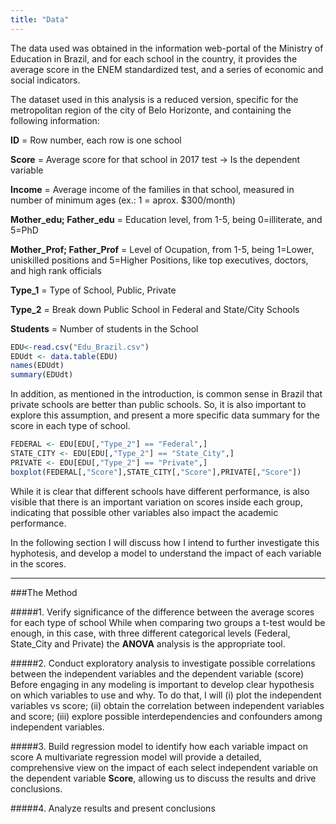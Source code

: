 ---
title: "Data"
---
The data used was obtained in the information web-portal of the Ministry of Education in Brazil, and for each school in the country, it provides the average score in the ENEM standardized test, and a series of economic and social indicators. 

The dataset used in this analysis is a reduced version, specific for the metropolitan region of the city of Belo Horizonte, and containing the following information:


**ID** = Row number, each row is one school

**Score** = Average score for that school in 2017 test -> Is the dependent variable

**Income** = Average income of the families in that school, measured in number of minimum ages (ex.: 1 = aprox. $300/month)

**Mother_edu; Father_edu** = Education level, from 1-5, being 0=illiterate, and 5=PhD

**Mother_Prof; Father_Prof** = Level of Ocupation, from 1-5, being 1=Lower, uniskilled positions and 5=Higher Positions, like top executives, doctors, and high rank officials 

**Type_1** = Type of School, Public, Private

**Type_2** = Break down Public School in Federal and State/City Schools

**Students** = Number of students in the School


```{r}
EDU<-read.csv("Edu_Brazil.csv")
EDUdt <- data.table(EDU)
names(EDUdt)
summary(EDUdt)
```


In addition, as mentioned in the introduction, is common sense in Brazil that private schools are better than public schools. So, it is also important to explore this assumption, and present a more specific data summary for the score in each type of school. 


```{r}
FEDERAL <- EDU[EDU[,"Type_2"] == "Federal",]
STATE_CITY <- EDU[EDU[,"Type_2"] == "State_City",]
PRIVATE <- EDU[EDU[,"Type_2"] == "Private",]
boxplot(FEDERAL[,"Score"],STATE_CITY[,"Score"],PRIVATE[,"Score"])

```


While it is clear that different schools have different performance, is also visible that there is an important variation on scores inside each group, indicating that possible other variables also impact the academic performance.

In the following section I will discuss how I intend to further investigate this hyphotesis, and develop a model to understand the impact of each variable in the scores.  

***
  
###The Method

#####1.	Verify significance of the difference between the average scores for each type of school
While when comparing two groups a t-test would be enough, in this case, with three different categorical levels (Federal, State_City and Private) the **ANOVA** analysis is the appropriate tool. 

#####2.	Conduct exploratory analysis to investigate possible correlations between the independent variables and the dependent variable (score)
Before engaging in any modeling is important to develop clear hypothesis on which variables to use and why. To do that, I will (i) plot the independent variables vs score; (ii) obtain the correlation between independent variables and score; (iii) explore possible interdependencies and confounders among independent variables. 

#####3.	Build regression model to identify how each variable impact on score
A multivariate regression model will provide a detailed, comprehensive view on the impact of each select independent variable on the dependent variable **Score**, allowing us to discuss the results and drive conclusions. 

#####4.	Analyze results and present conclusions